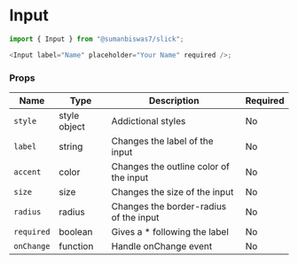 <!-- Custom-MDX-Documentation.mdx -->

# Input

```js
import { Input } from "@sumanbiswas7/slick";

<Input label="Name" placeholder="Your Name" required />;
```

### Props

| Name       | Type         | Description                            | Required |
| ---------- | ------------ | -------------------------------------- | -------- |
| `style`    | style object | Addictional styles                     | No       |
| `label`    | string       | Changes the label of the input         | No       |
| `accent`   | color        | Changes the outline color of the input | No       |
| `size`     | size         | Changes the size of the input          | No       |
| `radius`   | radius       | Changes the border-radius of the input | No       |
| `required` | boolean      | Gives a \* following the label         | No       |
| `onChange` | function     | Handle onChange event                  | No       |
